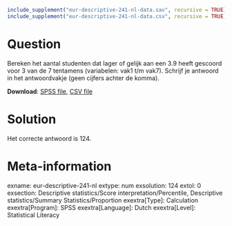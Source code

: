 ```{r, echo = FALSE, results = "hide"}
include_supplement("eur-descriptive-241-nl-data.sav", recursive = TRUE)
include_supplement("eur-descriptive-241-nl-data.csv", recursive = TRUE)
```

Question
========
Bereken het aantal studenten dat lager of gelijk aan een 3.9 heeft gescoord voor 3 van de 7 tentamens (variabelen: vak1 t/m vak7). Schrijf je antwoord in het antwoordvakje (geen cijfers achter de komma).

**Download**: [SPSS file](eur-descriptive-241-nl-data.sav), [CSV file](eur-descriptive-241-nl-data.csv)


Solution
========
Het correcte antwoord is 124.


Meta-information
================
exname: eur-descriptive-241-nl
extype: num
exsolution: 124
extol: 0
exsection: Descriptive statistics/Score interpretation/Percentile, Descriptive statistics/Summary Statistics/Proportion
exextra[Type]: Calculation
exextra[Program]: SPSS
exextra[Language]: Dutch
exextra[Level]: Statistical Literacy